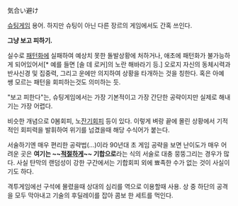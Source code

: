 気合い避け

[[슈팅게임]] 용어. 하지만 슈팅이 아닌 다른 장르의 게임에서도 간혹 쓰인다.

'''그냥 보고 피하기.'''

실수로 [[패턴화]]에 실패하여 예상치 못한 돌발상황에 처하거나, 애초에 패턴화가 불가능하게 되어있어서[* 예를 들면 [솔 데 로커]의 노란 해바라기 등.] 오로지 자신의 동체시력과 반사신경 및 집중력, 그리고 운에만 의지하여 상황을 타개하는 것을 칭한다. 혹은 아예 쌩 모르는 패턴을 회피하는것도 의미하는 듯.

"보고 피한다"는, 슈팅게임에서는 가장 기본적이고 가장 간단한 공략이지만 실제로 해내기는 가장 어렵다.

비슷한 개념으로 0봄회피, 노[[잔기]]회피 등이 있다. 이렇게 벼랑 끝에 몰린 상황에서 기적적인 회피력을 발휘하여 위기를 넘겼을때 해당 수식어가 붙는다.

서술하기엔 매우 편리한 공략법(…)이라 90년대 초 게임 공략을 보면 난이도가 매우 어려운 곳은 '''여기는 ~~[[적절]]하게~~ 기합으로'''라는 식의 서술로 대충  뭉뚱그리는 경우가 많다. 사실 탄막의 랜덤성이 강한 구간에서는 기합회피 외에 뾰족한 수가 없는 것이 사실이기도 하다.

격투게임에선 구석에 몰렸을때 상대의 심리를 역으로 이용할때 사용. 상 중 하단의 공격을 모두 막아내고 기술의 후딜레이를 잡아 콤보 한 세트를 먹인다.
